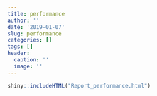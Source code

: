 ```yaml
---
title: performance
author: ''
date: '2019-01-07'
slug: performance
categories: []
tags: []
header:
  caption: ''
  image: ''
---
```


```r
shiny::includeHTML("Report_performance.html") 
```